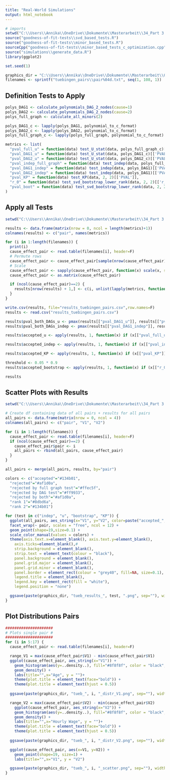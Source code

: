 ```yaml
---
title: "Real-World Simulations"
output: html_notebook
---
```


```r
# imports
setwd("C:\\Users\\Annika\\OneDrive\\Dokumente\\Masterarbeit\\34_Part 3 Code own repo")
source("goodness-of-fit-tests\\svd_based_tests.R")
source("goodness-of-fit-tests\\minor_based_tests.R")
sourceCpp("goodness-of-fit-tests\\minor_based_tests_c_optimization.cpp")
source("simulations\\generate_data.R")
library(ggplot2)

set.seed(1)

graphics_dir = "C:\\Users\\Annika\\OneDrive\\Dokumente\\Masterarbeit\\00_Eigentliche Arbeit\\Graphics\\"
filenames <- sprintf("tuebingen_pairs\\pair%04d.txt", seq(1, 108, 1))
```

## Definition Tests to Apply

```r
polys_DAG1 <- calculate_polynomials_DAG_2_nodes(cause=1)
polys_DAG2 <- calculate_polynomials_DAG_2_nodes(cause=2)
polys_full_graph <- calculate_all_minors(2)

polys_DAG1_c <- lapply(polys_DAG1, polynomial_to_c_format)
polys_DAG2_c <- lapply(polys_DAG2, polynomial_to_c_format)
polys_full_graph_c <- lapply(polys_full_graph, polynomial_to_c_format)

metrics <- list(
  "pval_full_u" = function(data) test_U_stat(data, polys_full_graph_c)[['PVAL']], 
  "pval_DAG1_u" = function(data) test_U_stat(data, polys_DAG1_c)[['PVAL']], 
  "pval_DAG2_u" = function(data) test_U_stat(data, polys_DAG2_c)[['PVAL']],
  "pval_indep_full_graph" = function(data) test_indep(data, polys_full_graph)[['PVAL']],
  "pval_DAG1_indep" = function(data) test_indep(data, polys_DAG1)[['PVAL']], 
  "pval_DAG2_indep" = function(data) test_indep(data, polys_DAG1)[['PVAL']],
  "pval_KP" = function(data) test_KP(data, 2, 2)[['PVAL']],
  "r_0" = function(data) test_svd_bootstrap_lower_rank(data, 2, 2)[['r_0']],
  "pval_boot" = function(data) test_svd_bootstrap_lower_rank(data, 2, 2)[['PVAL']]
)
```

## Apply all Tests

```r
setwd("C:\\Users\\Annika\\OneDrive\\Dokumente\\Masterarbeit\\34_Part 3 Code own repo")

results <- data.frame(matrix(nrow = 0, ncol = length(metrics)+1))
colnames(results) <- c("pair", names(metrics))

for (i in 1:length(filenames)) {
  print(i)
  cause_effect_pair <- read.table(filenames[i], header=F)
  # Permute rows
  cause_effect_pair <- cause_effect_pair[sample(nrow(cause_effect_pair)),]
  # Scale
  cause_effect_pair <- sapply(cause_effect_pair, function(x) scale(x, scale=TRUE))
  cause_effect_pair <- as.matrix(cause_effect_pair)

  if (ncol(cause_effect_pair)==2) {
    results[nrow(results) + 1,] <- c(i, unlist(lapply(metrics, function(metric) metric(cause_effect_pair))))
  }
}
```

```r
write.csv(results, file="results_tuebingen_pairs.csv",row.names=F)
results <- read.csv("results_tuebingen_pairs.csv")
```

```r
results$pval_both_DAGs_u <- pmax(results[["pval_DAG1_u"]], results[["pval_DAG2_u"]])
results$pval_both_DAGs_indep <- pmax(results[["pval_DAG1_indep"]], results[["pval_DAG2_indep"]])

results$accepted_u <- apply(results, 1, function(x) if (x[["pval_full_u"]]<=0.05 && x[["pval_both_DAGs_u"]]<=0.05) "rejected by both" else if(x[["pval_full_u"]]<=0.05) "rejected by full graph test" else if(x[["pval_both_DAGs_u"]]<=0.05) "rejected by DAG test" else "accepted")

results$accepted_indep <- apply(results, 1, function(x) if (x[["pval_indep_full_graph"]]<=0.05 && x[["pval_both_DAGs_indep"]]<=0.05) "rejected by both" else if(x[["pval_indep_full_graph"]]<=0.05) "rejected by full graph test" else if(x[["pval_both_DAGs_indep"]]<=0.05) "rejected by DAG test" else "accepted")

results$accepted_KP <- apply(results, 1, function(x) if (x[["pval_KP"]] <= 0.05) "rejected" else "accepted")

threshold <- 0.05 * 0.9
results$accepted_bootstrap <- apply(results, 1, function(x) if (x[["r_0"]] == 1 && x[["pval_boot"]] > threshold) "rank 1" else if (x[["r_0"]] == 2 && x[["pval_boot"]] > threshold) "rank 2" else "rejected")

results 
```

## Scatter Plots with Results

```r
setwd("C:\\Users\\Annika\\OneDrive\\Dokumente\\Masterarbeit\\34_Part 3 Code own repo")

# Create df containing data of all pairs + results for all pairs
all_pairs <- data.frame(matrix(nrow = 0, ncol = 4))
colnames(all_pairs) <- c("pair", "V1", "V2")

for (i in 1:length(filenames)) {
  cause_effect_pair <- read.table(filenames[i], header=F)
  if (ncol(cause_effect_pair)==2) {
    cause_effect_pair$pair <- i
    all_pairs <- rbind(all_pairs, cause_effect_pair)
  }
}

all_pairs <- merge(all_pairs, results, by="pair")
```

```r
colors <- c("accepted"="#134b01", 
  "rejected"="#af1d0a", 
  "rejected by full graph test"="#ffec5f", 
  "rejected by DAG test"="#ff9933", 
  "rejected by both"="#af1d0a", 
  "rank 1"="#8dbd6a", 
  "rank 2"="#134b01")

for (test in c("indep", "u", "bootstrap", "KP")) {
  ggplot(all_pairs, aes_string(x="V1", y="V2", color=paste("accepted_", test, sep=""))) +
  facet_wrap(~ pair, scales = "free", ncol = 12) +
  geom_point(shape=19,size=0.1) +
  scale_color_manual(values = colors) +
  theme(axis.text.x=element_blank(), axis.text.y=element_blank(), 
    axis.ticks=element_blank(),# 
    strip.background = element_blank(),
    strip.text = element_text(colour = "black"),
    panel.background = element_blank(),
    panel.grid.major = element_blank(),
    panel.grid.minor = element_blank(),
    panel.border = element_rect(colour = "grey40", fill=NA, size=0.1),
    legend.title = element_blank(),
    legend.key = element_rect(fill = "white"),
    legend.position = "none")

  ggsave(paste(graphics_dir, "tueb_results_", test, ".png", sep=""), width = 35, height = 31, units = "cm")
}
```

## Plot Distributions Pairs

```r
#####################
# Plots single pair #
#####################
for (i in 5:17) {
  cause_effect_pair <- read.table(filenames[i], header=F)

  range_V1 = max(cause_effect_pair$V1) - min(cause_effect_pair$V1)
  ggplot(cause_effect_pair, aes_string(x="V1")) +
    geom_histogram(aes(y=..density..), fill="#8f8f8f", color = "black", binwidth = range_V1/75,size=0.1) +
    geom_density() +
    labs(title="",x="Age", y = "")+
    theme(plot.title = element_text(face="bold")) + 
    theme(plot.title = element_text(hjust = 0.5))
      
  ggsave(paste(graphics_dir, "tueb_", i, "_distr_V1.png", sep=""), width = 12, height = 10, units = "cm")

  range_V2 = max(cause_effect_pair$V2) - min(cause_effect_pair$V2)
    ggplot(cause_effect_pair, aes_string(x="V2")) +
    geom_histogram(aes(y=..density..), fill="#8f8f8f", color = "black", binwidth = range_V2/50 ,size=0.1)  + 
    geom_density() +
    labs(title="",x="Hourly Wage", y = "")+
    theme(plot.title = element_text(face="bold")) + 
    theme(plot.title = element_text(hjust = 0.5))
      
  ggsave(paste(graphics_dir, "tueb_", i, "_distr_V2.png", sep=""), width = 12, height = 10, units = "cm")

  ggplot(cause_effect_pair, aes(x=V1, y=V2)) +
    geom_point(shape=19, size=1) +
    labs(title="",x="V1", y = "V2")

  ggsave(paste(graphics_dir, "tueb_", i, "_scatter.png", sep=""), width = 12, height = 10, units = "cm")
}
```

